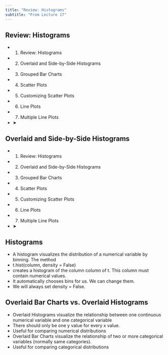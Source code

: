 ```yaml
---
title: "Review: Histograms"
subtitle: "From Lecture 17"
---
```


## Review: Histograms

- 1. Review: Histograms
- 2. Overlaid and Side-by-Side Histograms
- 3. Grouped Bar Charts
- 4. Scatter Plots
- 5. Customizing Scatter Plots
- 6. Line Plots
- 7. Multiple Line Plots
- ➤

## Overlaid and Side-by-Side Histograms

- 1. Review: Histograms
- 2. Overlaid and Side-by-Side Histograms
- 3. Grouped Bar Charts
- 4. Scatter Plots
- 5. Customizing Scatter Plots
- 6. Line Plots
- 7. Multiple Line Plots
- ➤

## Histograms

- A histogram visualizes the distribution of a numerical variable by binning. The method
- t.hist(column, density = False)
- creates a histogram of the column column of t. This column must contain numerical values.
- It automatically chooses bins for us. We can change them.
- We will always set  density = False.

## Overlaid Bar Charts vs. Overlaid Histograms

- Overlaid Histograms visualize the relationship between one continuous numerical variable and one categorical variable
- There should only be one y value for every x value.
- Useful for comparing numerical distributions
- Overlaid Bar Charts visualize the relationship of two or more categorical variables (normally same categories).
- Useful for comparing categorical distributions


